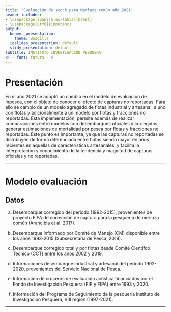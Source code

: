 ```yaml
---
title: "Evaluación de stock para Merluza común año 2021"
header-includes:
- \usepackage[spanish,es-tabla]{babel}
- \usepackage[utf8]{inputenc}
output:
  beamer_presentation:
    theme: Boadilla
  ioslides_presentation: default
  slidy_presentation: default
subtitle: INSTITUTO INVESTIGACION PESQUERA
<!-- font: futura -->
---
```


# Presentación

En el año 2021 se adoptó un cambio en el modelo de evaluación de Inpesca, con el objeto de conocer el efecto de capturas no reportadas. Para ello se cambio de un modelo agregado de flotas industrial y artesanal, a uno con flotas y adicionalmente a un modelo por flotas y fracciones no reportadas. Esta implementación, permite además de realizar comparaciones entre modelos con desembarques oficiales y corregidos, generar estimaciones de mortalidad por pesca por flotas y fracciones no reportadas. Este punto es importante, ya que las capturas no reportadas se distribuyen de forma diferenciada entre flotas siendo mayor en años recientes en aquellas de características artesanales, y facilita la interpretación y conocimiento de la tendencia y magnitud de capturas oficiales y no reportadas.

---

# Modelo evaluación

## Datos

a. Desembarque corregido del período (1992-2015), provenientes de proyecto FIPA de corrección de captura para la pesquería de merluza común (Arancibia et al. 2017).

b. Desembarque informado por Comité de Manejo (CM) disponible entre los años 1993-2015 (Subsecretaria de Pesca, 2019).

c. Desembarque corregido total y por flotas desde Comité Científco Técnico (CCT) entre los años 2002 y 2019.

b. Informaciones desembarque industrial y artesanal del período 1992-2020, provenientes del Servicio Nacional de Pesca. 

c. Información de cruceros de evaluación acústica financiados por el Fondo de Investigación Pesquera (FIP y FIPA) entre 1993 y 2020. 

d.	Información del Programa de Seguimiento de la pesquería Instituto de Investigación Pesquera, VIII región (1997-2021). 

---



